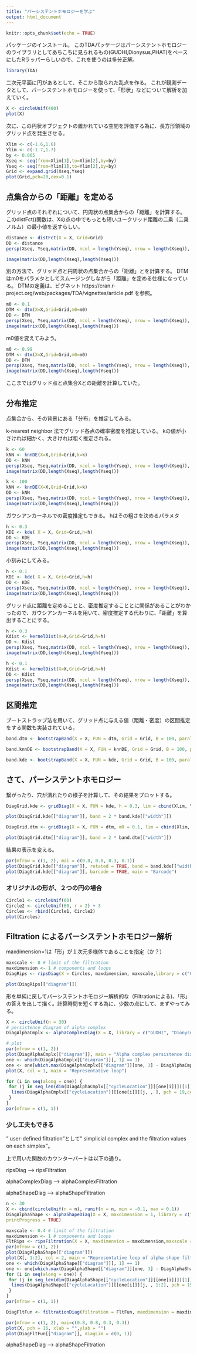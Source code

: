 ```yaml
---
title: "パーシステントホモロジーを学ぶ"
output: html_document
---
```


```r
knitr::opts_chunk$set(echo = TRUE)
```

パッケージのインストール。
このTDAパッケージはパーシステントホモロジーのライブラリとしてあちこちに見られるもの(GUDHI,Dionysus,PHAT)をベースにしたRラッパーらしいので、これを使うのは多分正解。
```r
library(TDA)
```

二次元平面に円があるとして、そこから取られた乱点を作る。
これが観測データとして、パーシステントホモロジーを使って、「形状」などについて解析を加えていく。
```r
X <- circleUnif(400)
plot(X)
```

次に、この円状オブジェクトの置かれている空間を評価する為に、長方形領域のグリッド点を発生させる。

```r
Xlim <- c(-1.6,1.6)
Ylim <- c(-1.7,1.7)
by <- 0.065
Xseq <- seq(from=Xlim[1],to=Xlim[2],by=by)
Yseq <- seq(from=Ylim[1],to=Ylim[2],by=by)
Grid <- expand.grid(Xseq,Yseq)
plot(Grid,pch=20,cex=0.1)
```

## 点集合からの「距離」を定める
グリッド点のそれぞれについて、円周状の点集合からの「距離」を計算する。
このdistFct()関数は、Xの点の中でもっとも短いユークリッド距離の二乗（二乗ノルム）の最小値を返すらしい。

```r
distance <- distFct(X = X, Grid=Grid)
DD <- distance
persp(Xseq, Yseq,matrix(DD, ncol = length(Yseq), nrow = length(Xseq)), xlab = "",ylab = "", zlab = "", theta = -20, phi = 35, ltheta = 50,col = 2, border = NA, main = "", d = 0.5, scale = FALSE,expand = 3, shade = 0.9)

image(matrix(DD,length(Xseq),length(Yseq)))
```

別の方法で、グリッド点と円周状の点集合からの「距離」とを計算する。
DTMはm0をパラメタとしてスムージングしながら「距離」を定める仕様になっている。
DTMの定義は、ビグネット https://cran.r-project.org/web/packages/TDA/vignettes/article.pdf を参照。

```r
m0 <- 0.1
DTM <- dtm(X=X,Grid=Grid,m0=m0)
DD <- DTM
persp(Xseq, Yseq,matrix(DD, ncol = length(Yseq), nrow = length(Xseq)), xlab = "",ylab = "", zlab = "", theta = -20, phi = 35, ltheta = 50,col = 2, border = NA, main = "", d = 0.5, scale = FALSE,expand = 3, shade = 0.9)
image(matrix(DD,length(Xseq),length(Yseq)))
```

m0値を変えてみよう。
```r
m0 <- 0.99
DTM <- dtm(X=X,Grid=Grid,m0=m0)
DD <- DTM
persp(Xseq, Yseq,matrix(DD, ncol = length(Yseq), nrow = length(Xseq)), xlab = "",ylab = "", zlab = "", theta = -20, phi = 35, ltheta = 50,col = 2, border = NA, main = "", d = 0.5, scale = FALSE,expand = 3, shade = 0.9)
image(matrix(DD,length(Xseq),length(Yseq)))
```

ここまではグリッド点と点集合Xとの距離を計算していた。

## 分布推定
点集合から、その背景にある「分布」を推定してみる。

k-nearest neighbor 法でグリッド各点の確率密度を推定している。
kの値が小さければ細かく、大きければ粗く推定される。

```r
k <- 60
kNN <- knnDE(X=X,Grid=Grid,k=k)
DD <- kNN
persp(Xseq, Yseq,matrix(DD, ncol = length(Yseq), nrow = length(Xseq)), xlab = "",ylab = "", zlab = "", theta = -20, phi = 35, ltheta = 50,col = 2, border = NA, main = "", d = 0.5, scale = FALSE,expand = 3, shade = 0.9)
image(matrix(DD,length(Xseq),length(Yseq)))
```

```r
k <- 100
kNN <- knnDE(X=X,Grid=Grid,k=k)
DD <- kNN
persp(Xseq, Yseq,matrix(DD, ncol = length(Yseq), nrow = length(Xseq)), xlab = "",ylab = "", zlab = "", theta = -20, phi = 35, ltheta = 50,col = 2, border = NA, main = "", d = 0.5, scale = FALSE,expand = 3, shade = 0.9)
image(matrix(DD,length(Xseq),length(Yseq)))
```

ガウシアンカーネルでの密度推定もできる。
hはその粗さを決めるパラメタ
```r
h <- 0.3
KDE <- kde( X = X, Grid=Grid,h=h)
DD <- KDE
persp(Xseq, Yseq,matrix(DD, ncol = length(Yseq), nrow = length(Xseq)), xlab = "",ylab = "", zlab = "", theta = -20, phi = 35, ltheta = 50,col = 2, border = NA, main = "", d = 0.5, scale = FALSE,expand = 3, shade = 0.9)
image(matrix(DD,length(Xseq),length(Yseq)))
```

小刻みにしてみる。

```r
h <- 0.1
KDE <- kde( X = X, Grid=Grid,h=h)
DD <- KDE
persp(Xseq, Yseq,matrix(DD, ncol = length(Yseq), nrow = length(Xseq)), xlab = "",ylab = "", zlab = "", theta = -20, phi = 35, ltheta = 50,col = "lightblue", border = NA,  d = 1, scale = FALSE,expand = 0.5, shade = 0.9,ticktype="detailed")
image(matrix(DD,length(Xseq),length(Yseq)))
```

グリッド点に距離を定めることと、密度推定することとに関係があることがわかったので、ガウシアンカーネルを用いて、密度推定する代わりに、「距離」を算出することにする。

```r
h <- 0.3
Kdist <- kernelDist(X=X,Grid=Grid,h=h)
DD <- Kdist
persp(Xseq, Yseq,matrix(DD, ncol = length(Yseq), nrow = length(Xseq)), xlab = "",ylab = "", zlab = "", theta = -20, phi = 35, ltheta = 50,col = 2, border = NA, main = "", d = 0.5, scale = FALSE,expand = 3, shade = 0.9)
image(matrix(DD,length(Xseq),length(Yseq)))
```
```r
h <- 0.1
Kdist <- kernelDist(X=X,Grid=Grid,h=h)
DD <- Kdist
persp(Xseq, Yseq,matrix(DD, ncol = length(Yseq), nrow = length(Xseq)), xlab = "",ylab = "", zlab = "", theta = -20, phi = 35, ltheta = 50,col = 2, border = NA, main = "", d = 0.5, scale = FALSE,expand = 3, shade = 0.9)
image(matrix(DD,length(Xseq),length(Yseq)))
```

## 区間推定

ブートストラップ法を用いて、グリッド点に与える値（距離・密度）の区間推定をする関数も実装されている。

```r
band.dtm <- bootstrapBand(X = X, FUN = dtm, Grid = Grid, B = 100, parallel = FALSE, alpha = 0.1, m0 = 0.1)
```


```r
band.knnDE <- bootstrapBand(X = X, FUN = knnDE, Grid = Grid, B = 100, parallel = FALSE, alpha = 0.1, k=60)
```
```r
band.kde <- bootstrapBand(X = X, FUN = kde, Grid = Grid, B = 100, parallel = FALSE, alpha = 0.1, h=0.3)
```

## さて、パーシステントホモロジー

繋がったり、穴が潰れたりの様子を計算して、その結果をプロットする。
```r
DiagGrid.kde <- gridDiag(X = X, FUN = kde, h = 0.3, lim = cbind(Xlim, Ylim), by = by,sublevel = FALSE, library = "Dionysus", location = TRUE,printProgress = FALSE)
```

```r
plot(DiagGrid.kde[["diagram"]], band = 2 * band.kde[["width"]])
```

```r
DiagGrid.dtm <- gridDiag(X = X, FUN = dtm, m0 = 0.1, lim = cbind(Xlim, Ylim), by = by,sublevel = FALSE, library = "Dionysus", location = TRUE,printProgress = FALSE)
```

```r
plot(DiagGrid.dtm[["diagram"]], band = 2 * band.dtm[["width"]])
```

結果の表示を変える。

```r
par(mfrow = c(1, 2), mai = c(0.8, 0.8, 0.3, 0.1))
plot(DiagGrid.kde[["diagram"]], rotated = TRUE, band = band.kde[["width"]],main = "Rotated Diagram")
plot(DiagGrid.kde[["diagram"]], barcode = TRUE, main = "Barcode")
```

### オリジナルの形が、２つの円の場合
```r
Circle1 <- circleUnif(60)
Circle2 <- circleUnif(60, r = 2) + 3
Circles <- rbind(Circle1, Circle2)
plot(Circles)
```

## Filtration によるパーシステントホモロジー解析

maxdimension=1は「形」が１次元多様体であることを指定（か？）

```r
maxscale <- 8 # limit of the filtration
maxdimension <- 1 # components and loops
DiagRips <- ripsDiag(X = Circles, maxdimension, maxscale,library = c("GUDHI", "Dionysus"), location = TRUE, printProgress = FALSE)
```

```r
plot(DiagRips[["diagram"]])
```

形を単純に戻してパーシステントホモロジー解析的な（Filtrationによる)、「形」の答えを出して描く。計算時間を短くする為に、少数の点にして、まずやってみる。

```r
X <- circleUnif(n = 30)
# persistence diagram of alpha complex
DiagAlphaCmplx <- alphaComplexDiag(X = X, library = c("GUDHI", "Dionysus"), location = TRUE,printProgress = TRUE)
```
```r
# plot
par(mfrow = c(1, 2))
plot(DiagAlphaCmplx[["diagram"]], main = "Alpha complex persistence diagram")
one <- which(DiagAlphaCmplx[["diagram"]][, 1] == 1)
one <- one[which.max(DiagAlphaCmplx[["diagram"]][one, 3] - DiagAlphaCmplx[["diagram"]][one, 2])]
plot(X, col = 1, main = "Representative loop")

for (i in seq(along = one)) {
 for (j in seq_len(dim(DiagAlphaCmplx[["cycleLocation"]][[one[i]]])[1])) {
  lines(DiagAlphaCmplx[["cycleLocation"]][[one[i]]][j, , ], pch = 19,cex = 1, col = i + 1)
 }
}
par(mfrow = c(1, 1))
```

### 少し工夫もできる

" user-defined filtration"として"  simplicial complex and the filtration values on each simplex"。

上で用いた関数のカウンターパートは以下の通り。

ripsDiag ---> ripsFiltration

alphaComplexDiag ---> alphaComplexFiltration

alphaShapeDiag ---> alphaShapeFiltration

```r
n <- 30
X <- cbind(circleUnif(n = n), runif(n = n, min = -0.1, max = 0.1))
DiagAlphaShape <- alphaShapeDiag(X = X, maxdimension = 1, library = c("GUDHI", "Dionysus"), location = TRUE,
printProgress = TRUE)
```
```r
maxscale <- 0.4 # limit of the filtration
maxdimension <- 1 # components and loops
FltRips <- ripsFiltration(X = X, maxdimension = maxdimension,maxscale = maxscale, dist = "euclidean", library = "GUDHI",printProgress = TRUE)
par(mfrow = c(1, 2))
plot(DiagAlphaShape[["diagram"]])
plot(X[, 1:2], col = 2, main = "Representative loop of alpha shape filtration")
one <- which(DiagAlphaShape[["diagram"]][, 1] == 1)
one <- one[which.max(DiagAlphaShape[["diagram"]][one, 3] - DiagAlphaShape[["diagram"]][one, 2])]
for (i in seq(along = one)) {
 for (j in seq_len(dim(DiagAlphaShape[["cycleLocation"]][[one[i]]])[1])) {
  lines(DiagAlphaShape[["cycleLocation"]][[one[i]]][j, , 1:2], pch = 19,cex = 1, col = i)
 }
}
par(mfrow = c(1, 1))
```
```r
DiagFltFun <- filtrationDiag(filtration = FltFun, maxdimension = maxdimension,library = "Dionysus", location = TRUE, printProgress = TRUE)
```

```r
par(mfrow = c(1, 2), mai=c(0.8, 0.8, 0.3, 0.3))
plot(X, pch = 16, xlab = "",ylab = "")
plot(DiagFltFun[["diagram"]], diagLim = c(0, 1))
```
alphaShapeDiag ---> alphaShapeFiltration
